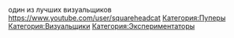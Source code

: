{{Инфобокс для пуперов
|title2=Пример
|другие_ники=Пример
|image3=[[Файл:Squareheadcat.jpg|left]]
|caption3=Пример
|сферы_творчества=Пример
|год_начала=Пример
|image4=Пример
|caption4=Пример
|имя_фамилия=Пример
|дата_рождения=Пример
|место_проживания=Пример
|ссылки=Пример
}}
один из лучших визуальщиков
https://www.youtube.com/user/squareheadcat
[[Категория:Пуперы]]
[[Категория:Визуальщики]]
[[Категория:Экспериментаторы]]